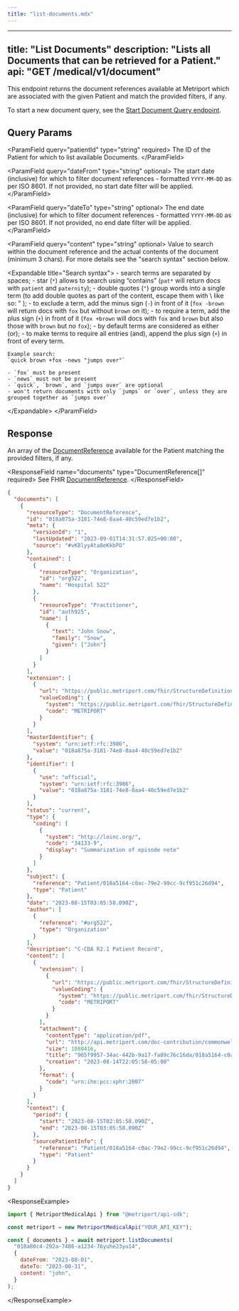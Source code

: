 ```yaml
---
title: "list-documents.mdx"
---
```


---
title: "List Documents"
description: "Lists all Documents that can be retrieved for a Patient."
api: "GET /medical/v1/document"
---

This endpoint returns the document references available at Metriport which are associated with the
given Patient and match the provided filters, if any.

To start a new document
query, see the [Start Document Query endpoint](/medical-api/api-reference/document/start-document-query).

## Query Params

&lt;ParamField query="patientId" type="string" required&gt;
  The ID of the Patient for which to list available Documents.
&lt;/ParamField&gt;

&lt;ParamField query="dateFrom" type="string" optional&gt;
  The start date (inclusive) for which to filter document references - formatted `YYYY-MM-DD` as per
  ISO 8601. If not provided, no start date filter will be applied.
&lt;/ParamField&gt;

&lt;ParamField query="dateTo" type="string" optional&gt;
  The end date (inclusive) for which to filter document references - formatted `YYYY-MM-DD` as per
  ISO 8601. If not provided, no end date filter will be applied.
&lt;/ParamField&gt;

&lt;ParamField query="content" type="string" optional&gt;
  Value to search within the document reference and the actual contents of the document (minimum 3 chars). For more details see the "search syntax" section
  below.
  
  &lt;Expandable title="Search syntax"&gt;
    - search terms are separated by spaces;
    - star (`*`) allows to search using “contains” (`pat*` will return docs with `patient` and `paternity`);
    - double quotes (`"`) group words into a single term (to add double quotes as part of the content, escape
    them with \ like so: \" );
    - to exclude a term, add the minus sign (`-`) in front of it (`fox -brown` will return docs with `fox` but
    without `brown` on it);
    - to require a term, add the plus sign (`+`) in front of it (`fox +brown` will docs with `fox` and `brown`
    but also those with `brown` but no `fox`);
    - by default terms are considered as either (or);
    - to make terms to require all entries (and), append the plus sign (`+`) in front of every term.

    Example search:
    `quick brown +fox -news "jumps over"`

    - `fox` must be present
    - `news` must not be present
    - `quick`, `brown`, and `jumps over` are optional
    - won't return documents with only `jumps` or `over`, unless they are grouped together as `jumps over`
  &lt;/Expandable&gt;
&lt;/ParamField&gt;

## Response

An array of the [DocumentReference](/medical-api/fhir/resources/documentreference) available for the
Patient matching the provided filters, if any.

&lt;ResponseField name="documents" type="DocumentReference[]" required&gt;
  See FHIR [DocumentReference](/medical-api/fhir/resources/documentreference).
&lt;/ResponseField&gt;

```json
{
  "documents": [
    {
      "resourceType": "DocumentReference",
      "id": "018a875a-3181-74e8-8aa4-40c59ed7e1b2",
      "meta": {
        "versionId": "1",
        "lastUpdated": "2023-09-01T14:31:57.025+00:00",
        "source": "#vK8lyyAta8eKkbPO"
      },
      "contained": [
        {
          "resourceType": "Organization",
          "id": "org522",
          "name": "Hospital 522"
        },
        {
          "resourceType": "Practitioner",
          "id": "auth925",
          "name": [
            {
              "text": "John Snow",
              "family": "Snow",
              "given": ["John"]
            }
          ]
        }
      ],
      "extension": [
        {
          "url": "https://public.metriport.com/fhir/StructureDefinition/data-source.json",
          "valueCoding": {
            "system": "https://public.metriport.com/fhir/StructureDefinition/data-source.json",
            "code": "METRIPORT"
          }
        }
      ],
      "masterIdentifier": {
        "system": "urn:ietf:rfc:3986",
        "value": "018a875a-3181-74e8-8aa4-40c59ed7e1b2"
      },
      "identifier": [
        {
          "use": "official",
          "system": "urn:ietf:rfc:3986",
          "value": "018a875a-3181-74e8-8aa4-40c59ed7e1b2"
        }
      ],
      "status": "current",
      "type": {
        "coding": [
          {
            "system": "http://loinc.org/",
            "code": "34133-9",
            "display": "Summarization of episode note"
          }
        ]
      },
      "subject": {
        "reference": "Patient/018a5164-c0ac-79e2-99cc-9cf951c26d94",
        "type": "Patient"
      },
      "date": "2023-08-15T03:05:58.090Z",
      "author": [
        {
          "reference": "#org522",
          "type": "Organization"
        }
      ],
      "description": "C-CDA R2.1 Patient Record",
      "content": [
        {
          "extension": [
            {
              "url": "https://public.metriport.com/fhir/StructureDefinition/data-source.json",
              "valueCoding": {
                "system": "https://public.metriport.com/fhir/StructureDefinition/data-source.json",
                "code": "METRIPORT"
              }
            }
          ],
          "attachment": {
            "contentType": "application/pdf",
            "url": "http://api.metriport.com/doc-contribution/commonwell/?fileName=965f9957-34ac-442b-9a17-fa09c76c16da/018a5164-c0ac-79e2-99cc-9cf951c26d94/965f9957-34ac-442b-9a17-fa09c76c16da_018a5164-c0ac-79e2-99cc-9cf951c26d94_018a875a-3181-74e8-8aa4-40c59ed7e1b2",
            "size": 1080416,
            "title": "965f9957-34ac-442b-9a17-fa09c76c16da/018a5164-c0ac-79e2-99cc-9cf951c26d94/965f9957-34ac-442b-9a17-fa09c76c16da_018a5164-c0ac-79e2-99cc-9cf951c26d94_018a875a-3181-74e8-8aa4-40c59ed7e1b2",
            "creation": "2023-08-14T22:05:58-05:00"
          },
          "format": {
            "code": "urn:ihe:pcc:xphr:2007"
          }
        }
      ],
      "context": {
        "period": {
          "start": "2023-08-15T02:05:58.090Z",
          "end": "2023-08-15T03:05:58.090Z"
        },
        "sourcePatientInfo": {
          "reference": "Patient/018a5164-c0ac-79e2-99cc-9cf951c26d94",
          "type": "Patient"
        }
      }
    }
  ]
}
```

&lt;ResponseExample&gt;

```javascript Metriport SDK
import { MetriportMedicalApi } from "@metriport/api-sdk";

const metriport = new MetriportMedicalApi("YOUR_API_KEY");

const { documents } = await metriport.listDocuments(
  "018a80c4-292a-7486-a1234-76yuhe23yu14",
  {
    dateFrom: "2023-08-01",
    dateTo: "2023-08-31",
    content: "john",
  }
);
```

&lt;/ResponseExample&gt;
